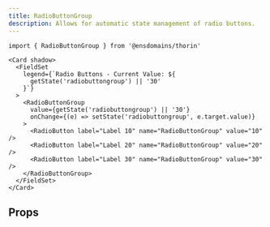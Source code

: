 ```yaml
---
title: RadioButtonGroup
description: Allows for automatic state management of radio buttons.
---
```


```tsx
import { RadioButtonGroup } from '@ensdomains/thorin'
```

```tsx live=true
<Card shadow>
  <FieldSet
    legend={`Radio Buttons - Current Value: ${
      getState('radiobuttongroup') || '30'
    }`}
  >
    <RadioButtonGroup
      value={getState('radiobuttongroup') || '30'}
      onChange={(e) => setState('radiobuttongroup', e.target.value)}
    >
      <RadioButton label="Label 10" name="RadioButtonGroup" value="10" />
      <RadioButton label="Label 20" name="RadioButtonGroup" value="20" />
      <RadioButton label="Label 30" name="RadioButtonGroup" value="30" />
    </RadioButtonGroup>
  </FieldSet>
</Card>
```

## Props

<PropsTable sourceLink={sourceLink} types={types} />
